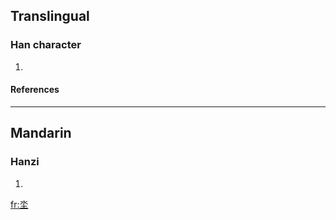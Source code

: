 ==Translingual==
===Han character===
{{Han char|rn=32|rad=土|as=04|sn=7|four=|canj=水土 (EG), X水土 (XEG)}}
# {{defn|Han|sort=土04}}
====References====
{{Han ref|kx=0226.070|dkj=04940|dj=0461.070|hdz=10422.190|uh=5754|ud=22356}}
----
==Mandarin==
===Hanzi===
{{cmn-hanzi|pin=[[dì]] ([[di4]])|wg=ti<sup>4</sup>}}
# {{defn|Mandarin}}

[[fr:坔]]